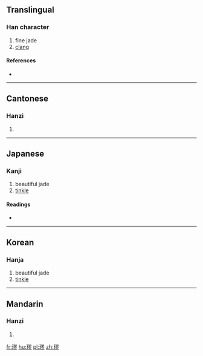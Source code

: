 ==Translingual==

===Han character===
{{Han char|rn=96|rad=玉|as=11|sn=15|four=17122|canj=MGSMH}}

# fine jade
# [[clang]]

====References====
* {{Han ref|kx=0741.040|dkj=21202|dj=1150.220|hdz=21136.080|uh=7486|ud=29830|bh=E6A5|bd=59045}}

----

==Cantonese==

===Hanzi===
{{yue-hanzi|jyut=kau4|y=kau4}}

# {{defn|lang=yue|sort=玉11}}

----

==Japanese==

===Kanji===
{{ja-kanji|grade=|rs=玉11}}

# beautiful jade
# [[tinkle]]

====Readings====
* {{ja-readings|on=[[きゅう]] (kyū), [[く]] (ku), [[ゆう]] (yū), [[ゆ]] (yu)|kun=|nanori=}}

----

==Korean==

===Hanja===
{{ko-hanja|hangeul=구|eumhun=|rv=gu|mr=ku|y=kwu}}

# beautiful jade
# [[tinkle]]

----

==Mandarin==

===Hanzi===
{{cmn-hanzi|pin=[[qiú]] ([[qiu2]])|wg=ch'iu<sup>2</sup>}}

# {{defn|lang=cmn|sort=玉11}}

[[fr:璆]]
[[hu:璆]]
[[pl:璆]]
[[zh:璆]]